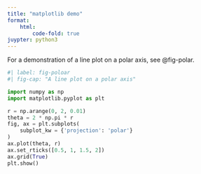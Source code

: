 --- 
title: "matplotlib demo"
format:
    html: 
        code-fold: true
juypter: python3
---

For a demonstration of a line plot on a polar axis, see @fig-polar.

```{python}
#| label: fig-poloar
#| fig-cap: "A line plot on a polar axis"

import numpy as np
import matplotlib.pyplot as plt

r = np.arange(0, 2, 0.01)
theta = 2 * np.pi * r
fig, ax = plt.subplots(
    subplot_kw = {'projection': 'polar'}
)
ax.plot(theta, r)
ax.set_rticks([0.5, 1, 1.5, 2])
ax.grid(True)
plt.show()
```